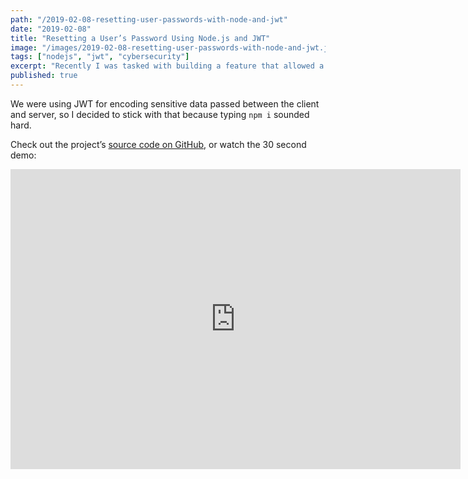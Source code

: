 ```yaml
---
path: "/2019-02-08-resetting-user-passwords-with-node-and-jwt"
date: "2019-02-08"
title: "Resetting a User’s Password Using Node.js and JWT"
image: "/images/2019-02-08-resetting-user-passwords-with-node-and-jwt.jpg"
tags: ["nodejs", "jwt", "cybersecurity"]
excerpt: "Recently I was tasked with building a feature that allowed a user to reset her password via email — securely. I used Node and Express on the backend. Turns out this was both easier and harder than I expected."
published: true
---
```


We were using JWT for encoding sensitive data passed between the client and server, so I decided to stick with that because typing `npm i` sounded hard.

Check out the project’s <a href="https://github.com/Lambda-School-Labs/LabsPT1_Backwoods" target="_blank">source code on GitHub</a>, or watch the 30 second demo:

<iframe
  className="youtube-video"
  width="720"
  height="480"
  src="https://www.youtube.com/embed/DxugdZ0kHEY"
  frameBorder="0"
  allow="accelerometer; autoplay; encrypted-media; gyroscope; picture-in-picture"
  allowFullScreen
/>

We’ll be coding this feature entirely in JavaScript. Let’s dive in!

## Dependencies

- **Express & JWT:** I’m assuming you know enough Express to create a simple service that listens on a given route. Working knowledge of JWTs will also help; if you’re fuzzy, check out the <a href="https://jwt.io/" target="_blank">JWT website</a> for a refresher on JWT headers, payloads and signatures.
- **Nodemailer:** Super simple <a href="https://nodemailer.com/about/" target="_blank">npm module for sending email</a>. We’ll create a quick and dirty email template and configure it to send reset emails from our own email address — make sure you use something like <a href="https://www.npmjs.com/package/dotenv" target="_blank">dotenv</a> if you plan on pushing to GitHub, otherwise your email password will be made public!

## Theory

This is the part of the blog post I would usually skip personally, but _I recommend you actually read this part_, otherwise you might end up being confused when we get to implementation.

Let’s make sure we’re on the same page about a few things, security-wise:

1. We’re not going to send the user her password via email.
2. Because we care about security, we’re using something like <a href="https://www.npmjs.com/package/bcryptjs" target="_blank">bcryptjs</a> so that _we don’t store the user’s password at all_. At least not in plain text. Instead we hash it, and sending the user a hashed password is worse than doing nothing at all because she will probably assume her password has been compromised.
3. We’re also not going to send the user a temporary password because we can’t assume the user’s inbox is secure. If the user gets distracted and forgets to follow the link we email her, there is a live password just waiting in her inbox. Not to mention a malicious actor or jilted ex could reset the user’s password over and over, keeping her from logging into the wonderful app we made.

Instead, we’re going to **generate a single-use link** that the user can follow to enter a new password. **This link will also expire after a set amount of time**, in this case 60 minutes.

### Creating a Single-Use URL

We need a way to validate our user. To do this, we’re going to **embed a JWT token that identifies her in the URL we generate**. When she clicks this link, our user will be presented a form that allows her to enter a new password.

As a payload, the JWT token needs to carry something that we can use to effectively fingerprint the user. Once she visits the route we send her, our server will pull the token from the route params and use it to identify her.

Before we talk about the JWT payload, let’s make sure we all understand the control flow:

**Order of operations:**

1. User enters her email into a password reset form which sends a POST request to the endpoint `/reset_pw/user/:email`
2. We sign a JWT on the backend using a dynamic payload and secret key
3. An email service mounted at that route in step 1 emails her a URL containing the token
4. The user clicks the link and is taken to a client-side form. Then, our client-side router pulls the token off params as it resolves her request (our team used React Router to do this)
5. User submits the form which makes a POST request to `/new_pw/:userId/:token` with the new password **on the request body** (parameters being easier to intercept)
6. Our then server decodes the token using a secret key unique to the user, hashes the new password, and replaces the old password hash with the new one

### JWT Secret & Payload

So what should our JWT’s payload be?

This confused me until I realized I was asking the wrong question. A better question is: **What should our secret key be?**

The payload itself doesn’t matter as much as the fact that it matches.

Let’s say you and I are both spies, meeting for the first time. We don’t know if we can trust each other yet. Of course, no good spy actually trusts another spy, not truly; but we agree that some tests are better than others, and begin talking about ways to verify that the other is in face who she claims to be.

Before long we reach an impasse. Given our line of work, we cannot use information as a way to authenticate each other, because we might be giving something away by the very act of trying to verify it. We could try blurting out the name of the target together on three, but that’s the oldest trick in the book and neither one of us is falling for that one again.

Instead, you point out that it doesn’t actually matter _what_ we know, but that we can demonstrate the ability to know it. We don’t need to know what’s behind door number 1, so long as we both have a key that can open it.

<div class="box-quote">
  <p class="box-quote-p">
    To make a one-time URL, we use the user’s old hashed password as the JWT
    secret key. When the user updates her password, we will replace the old hash
    with the new one, and no one can access the secret key anymore.
  </p>
</div>

In order to make sure this link can’t be used and reused over and over again, the link should “expire” — meaning that our token (and by extension, the URL) should only work once.

After researching how to do this, I came across a very clever solution:

To make a one-time URL, we use the user’s old hashed password as the JWT secret key. When the user updates her password, we will replace the old hash with the new one, and no one can access the secret key anymore.

This helps to ensure that if the user’s password was the target of a previous attack (on an unrelated website), then the user’s created date will make the secret key unique from the potentially leaked password.

Get it?

It took me a bit to wrap my head around.

To make this even more secure, we can concatenate the old password hash with the user’s `createdAt` value, so that if someone intercepts the user token from the network, he would still need a user’s timestamp to crack the secret key.

With the combination of the user’s password hash and `createdAt` date the JWT becomes a one-time-use token, because once the user has changed her password, _successive calls to that route will generate a new password hash, invalidating the secret key which references the defunct password_.

**So what should the payload be?**

As long as it’s something unique to the user that our server can compare, that’s up to you. In our case, we used the `userId`, and the server just made sure that the decoded payload matches our user’s ID in the database.

## Implementation

Now that all the theory is behind us, let’s look at one possible implementation:

### Server

#### File: `email.controller.js`:

<a href="https://github.com/Lambda-School-Labs/LabsPT1_Backwoods/blob/master/server/src/api/resources/email/email.controller.js" target="_blank">See it on GitHub</a>

**Imports:**

```javascript
import jwt from "jsonwebtoken"
import bcrypt from "bcryptjs"
import { User } from "../user/user.model"
import {
  transporter,
  getPasswordResetURL,
  resetPasswordTemplate
} from "../../modules/email"
```

Here we pull in our User model and email module, which are implementation details. Again, see the <a href="https://github.com/Lambda-School-Labs/LabsPT1_Backwoods" target="_blank">GitHub repository</a> if you want to dig into all the specifics.

**Make token from hash helper function:**

```javascript
// `secret` is passwordHash concatenated with user's
// createdAt value, so if someone malicious gets the
// token they still need a timestamp to hack it:
export const usePasswordHashToMakeToken = ({
  password: passwordHash,
  _id: userId,
  createdAt
}) => {
  // highlight-start
  const secret = passwordHash + "-" + createdAt
  const token = jwt.sign({ userId }, secret, {
    expiresIn: 3600 // 1 hour
  })
  // highlight-end
  return token
}
```

Here we pass the old password hash, user ID and created at values into a function that signs a token with `userId` as the payload and `${passwordHash}-${createdAt}` as a secret.

**Sending the email:**

```javascript
//// Sends an email IRL! ////
export const sendPasswordResetEmail = async (req, res) => {
  const { email } = req.params
  let user
  try {
    user = await User.findOne({ email }).exec()
  } catch (err) {
    res.status(404).json("No user with that email")
  }
  const token = usePasswordHashToMakeToken(user)
  const url = getPasswordResetURL(user, token)
  const emailTemplate = resetPasswordTemplate(user, url)

  const sendEmail = () => {
    transporter.sendMail(emailTemplate, (err, info) => {
      if (err) {
        res.status(500).json("Error sending email")
      }
      console.log(`** Email sent **`, info.response)
    })
  }
  sendEmail()
}
```

This function find’s our user by email, makes a token, builds up a URL, then calls our email module and fires off an email IRL.

**Updating the user’s password:**

```javascript
export const receiveNewPassword = (req, res) => {
  const { userId, token } = req.params
  const { password } = req.body

  // highlight-start
  User.findOne({ _id: userId })
    .then(user => {
      const secret = user.password + "-" + user.createdAt
      const payload = jwt.decode(token, secret)
      if (payload.userId === user.id) {
        bcrypt.genSalt(10, function(err, salt) {
          // Call error-handling middleware:
          if (err) return
          bcrypt.hash(password, salt, function(err, hash) {
            // Call error-handling middleware:
            if (err) return
            User.findOneAndUpdate({ _id: userId }, { password: hash })
              .then(() => res.status(202).json("Password changed accepted"))
              .catch(err => res.status(500).json(err))
          })
        })
      }
    })
    // highlight-end

    .catch(() => {
      res.status(404).json("Invalid user")
    })
}
```

This nasty function is the meat of the program. Originally we wrote this using the async/await protocol like `sendPasswordResetEmail` above, but bcrypt didn’t seem to like async/await.

What’s interesting is that, despite the callback hell, this function never created any bugs and never needed to be rewritten.

#### File: `email.restRouter.js`

<a href="https://github.com/Lambda-School-Labs/LabsPT1_Backwoods/blob/master/server/src/api/resources/email/email.restRouter.js" target="_blank">See it on GitHub</a>

Then we mount the service in `email.restRouter.js` (rest router as opposed to GraphQL router, which this blog is written in):

```javascript
import express from "express"
import * as emailController from "./email.controller"

export const emailRouter = express.Router()

emailRouter.route("/user/:email").post(emailController.sendPasswordResetEmail)

emailRouter
  .route("/receive_new_password/:userId/:token")
  .post(emailController.receiveNewPassword)
```

### What about the client?

Initially we were going to do everything on the server, but then we decided that React Router and Axios were enough to pass params to and from the Express server.

There are really only 2 client-side files of interest.

#### File: `RecoverPassword.js`

<a href="https://github.com/Lambda-School-Labs/LabsPT1_Backwoods/blob/master/client/src/components/forms/RecoverPassword.js" target="_blank">See it on GitHub</a>

This component doesn’t need to accept any props because the user hasn’t taken any action yet besides navigate to the component. Notice how the component renders based on local state, and how the Axios call to our server endpoint is made:

```jsx
import React, { Component } from "react"
import { Link } from "react-router-dom"
import styled from "styled-components"

import { Button, GhostInput } from "./styledComponents"
import RecoverPasswordStyles from "./RecoverPassword.styles"

import axios from "axios"
import SERVER_URI = "localhost:3000"

class RecoverPassword extends Component {
  state = {
    email: "",
    submitted: false
  }

  handleChange = e => {
    this.setState({ email: e.target.value })
  }

  sendPasswordResetEmail = e => {
    e.preventDefault()
    const { email } = this.state
    axios.post(`${SERVER_URI}/reset_password/user/${email}`)
    this.setState({ email: "", submitted: true })
  }

  render() {
    const { email, submitted } = this.state

    return (
      <RecoverPasswordStyles>
        <h3>Reset your password</h3>
        {submitted ? (
          <div className="reset-password-form-sent-wrapper">
            <p>
              If that account is in our system, we emailed you a link to reset
              your password.
            </p>
            <Link to="/login" className="ghost-btn">
              Return to sign in
            </Link>
          </div>
        ) : (
          <div className="reset-password-form-wrapper">
            <p>
              It happens to the best of us. Enter your email and we'll send you
              reset instructions.
            </p>
            <form onSubmit={this.sendPasswordResetEmail}>
              <GhostInput
                onChange={this.handleChange}
                value={email}
                placeholder="Email address"
              />
              <Button className="btn-primary password-reset-btn">
                Send password reset email
              </Button>
            </form>
            <Link to="/login">I remember my password</Link>
          </div>
        )}
      </RecoverPasswordStyles>
    )
  }
}

export default RecoverPassword
```

That’s it, it’s actually pretty simple. We can use React Router to mount it wherever we want. We went with `/password/recover` because we had other password functionality that we bundled under the `/password` namespace.

#### File: `UpdatePassword.js`

<a href="https://github.com/Lambda-School-Labs/LabsPT1_Backwoods/blob/master/client/src/components/forms/UpdatePassword.js" target="_blank">See it on GitHub</a>

Here’s how we might use the `UpdatePassword` component using React Router:

```jsx
<Route
  path="/update-password"
  render={({ match }) => (
    <UpdatePassword userId={match.params.userId} token={match.params.token} />
  )}
/>
```

And here’s what the component itself looks like:

```jsx
import React, { Component } from "react"
import axios from "axios"
import { Link } from "react-router-dom"
import PropTypes from "prop-types"

import { Button, GhostInput } from "./customStyledComponents"
import { RecoverPasswordStyles as UpdatePasswordStyles } from "./RecoverPassword"

const SERVER_URI = "localhost:3000"

class UpdatePassword extends Component {
  state = {
    password: "",
    confirmPassword: "",
    submitted: false
  }

  handleChange = key => e => {
    this.setState({ [key]: e.target.value })
  }

  updatePassword = e => {
    e.preventDefault()
    const { userId, token } = this.props
    const { password } = this.state

    axios
      .post(
        `${SERVER_URI}/reset_password/receive_new_password/${userId}/${token}`,
        { password }
      )
      .then(res => console.log("RESPONSE FROM SERVER TO CLIENT:", res))
      .catch(err => console.log("SERVER ERROR TO CLIENT:", err))
    this.setState({ submitted: !this.state.submitted })
  }

  render() {
    const { submitted } = this.state

    return (
      <UpdatePasswordStyles>
        <h3 style={{ paddingBottom: "1.25rem" }}>Update your password</h3>
        {submitted ? (
          <div className="reset-password-form-sent-wrapper">
            <p>Your password has been saved.</p>
            <Link to="/login" className="ghost-btn">
              Sign back in
            </Link>
          </div>
        ) : (
          <div className="reset-password-form-wrapper">
            <form
              onSubmit={this.updatePassword}
              style={{ paddingBottom: "1.5rem" }}
            >
              <GhostInput
                onChange={this.handleChange("password")}
                value={this.state.password}
                placeholder="New password"
                type="password"
              />
              <GhostInput
                onChange={this.handleChange("confirmPassword")}
                value={this.state.confirmPassword}
                placeholder="Confirm password"
                type="password"
              />

              <Button className="btn-primary password-reset-btn">
                Update password
              </Button>
            </form>
          </div>
        )}
      </UpdatePasswordStyles>
    )
  }
}

UpdatePassword.propTypes = {
  token: PropTypes.string.isRequired,
  userId: PropTypes.string.isRequired
}

export default UpdatePassword
```

That’s a wrap! Of course there’s more to the implementation, but for sake of brevity I will simply link to the other relevant files here:

1. <a href="https://github.com/Lambda-School-Labs/LabsPT1_Backwoods/blob/master/server/src/api/modules/email.js" target="_blank">Server-side Email module & Nodemailer config</a>
2. <a href="https://github.com/Lambda-School-Labs/LabsPT1_Backwoods/blob/master/server/src/api/restRouter.js" target="_blank">Server-side Rest Router API config</a>

Thanks for reading! Feel free to drop me a line if you have any questions or feedback at <a href="mailto:ahrjarrett@gmail.com">ahrjarrett@gmail.com</a>.

Check out my <a href="https://github.com/ahrjarrett" target="_blank">other projects on GitHub</a>!
